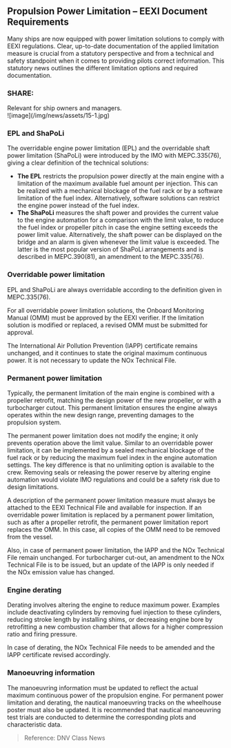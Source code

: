 ## Propulsion Power Limitation – EEXI Document Requirements

<div className='news-paragraph'>
Many ships are now equipped with power limitation solutions to comply with EEXI regulations. Clear, up-to-date documentation of the applied limitation measure is crucial from a statutory perspective and from a technical and safety standpoint when it comes to providing pilots correct information. This statutory news outlines the different limitation options and required documentation.
</div>

### **SHARE:**

<div className='news-paragraph'>
Relevant for ship owners and managers.
</div>

<div className="news-image img-size_1">
![image](/img/news/assets/15-1.jpg)
</div>

### **EPL and ShaPoLi**

<div className='news-paragraph'>
The overridable engine power limitation (EPL) and the overridable shaft power limitation (ShaPoLi) were introduced by the IMO with MEPC.335(76), giving a clear definition of the technical solutions:
</div>

- **The EPL** restricts the propulsion power directly at the main engine with a limitation of the maximum available fuel amount per injection. This can be realized with a mechanical blockage of the fuel rack or by a software limitation of the fuel index. Alternatively, software solutions can restrict the engine power instead of the fuel index.
- **The ShaPoLi** measures the shaft power and provides the current value to the engine automation for a comparison with the limit value, to reduce the fuel index or propeller pitch in case the engine setting exceeds the power limit value. Alternatively, the shaft power can be displayed on the bridge and an alarm is given whenever the limit value is exceeded. The latter is the most popular version of ShaPoLi arrangements and is described in MEPC.390(81), an amendment to the MEPC.335(76).

### **Overridable power limitation**

<div className='news-paragraph'>
EPL and ShaPoLi are always overridable according to the definition given in MEPC.335(76).

For all overridable power limitation solutions, the Onboard Monitoring Manual (OMM) must be approved by the EEXI verifier. If the limitation solution is modified or replaced, a revised OMM must be submitted for approval.

The International Air Pollution Prevention (IAPP) certificate remains unchanged, and it continues to state the original maximum continuous power. It is not necessary to update the NOx Technical File.
</div>

### **Permanent power limitation**

<div className='news-paragraph'>
Typically, the permanent limitation of the main engine is combined with a propeller retrofit, matching the design power of the new propeller, or with a turbocharger cutout. This permanent limitation ensures the engine always operates within the new design range, preventing damages to the propulsion system.

The permanent power limitation does not modify the engine; it only prevents operation above the limit value. Similar to an overridable power limitation, it can be implemented by a sealed mechanical blockage of the fuel rack or by reducing the maximum fuel index in the engine automation settings. The key difference is that no unlimiting option is available to the crew. Removing seals or releasing the power reserve by altering engine automation would violate IMO regulations and could be a safety risk due to design limitations.

A description of the permanent power limitation measure must always be attached to the EEXI Technical File and available for inspection. If an overridable power limitation is replaced by a permanent power limitation, such as after a propeller retrofit, the permanent power limitation report replaces the OMM. In this case, all copies of the OMM need to be removed from the vessel.

Also, in case of permanent power limitation, the IAPP and the NOx Technical File remain unchanged. For turbocharger cut-out, an amendment to the NOx Technical File is to be issued, but an update of the IAPP is only needed if the NOx emission value has changed.
</div>

### **Engine derating**

<div className='news-paragraph'>
Derating involves altering the engine to reduce maximum power. Examples include deactivating cylinders by removing fuel injection to these cylinders, reducing stroke length by installing shims, or decreasing engine bore by retrofitting a new combustion chamber that allows for a higher compression ratio and firing pressure.

In case of derating, the NOx Technical File needs to be amended and the IAPP certificate revised accordingly.
</div>

### **Manoeuvring information**

<div className='news-paragraph'>
The manoeuvring information must be updated to reflect the actual maximum continuous power of the propulsion engine. For permanent power limitation and derating, the nautical manoeuvring tracks on the wheelhouse poster must also be updated. It is recommended that nautical manoeuvring test trials are conducted to determine the corresponding plots and characteristic data.
</div>

> Reference: DNV Class News

